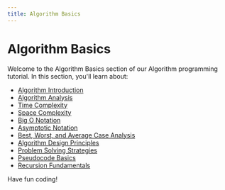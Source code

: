 ```yaml
---
title: Algorithm Basics
---
```


# Algorithm Basics

Welcome to the Algorithm Basics section of our Algorithm programming tutorial. In this section, you'll learn about:

- [Algorithm Introduction](./0-algorithm-introduction.mdx)
- [Algorithm Analysis](./1-algorithm-analysis.mdx)
- [Time Complexity](./2-time-complexity.mdx)
- [Space Complexity](./3-space-complexity.mdx)
- [Big O Notation](./4-big-o-notation.mdx)
- [Asymptotic Notation](./5-asymptotic-notation.mdx)
- [Best, Worst, and Average Case Analysis](./6-best-worst-average-cases.mdx)
- [Algorithm Design Principles](./7-algorithm-design-principles.mdx)
- [Problem Solving Strategies](./8-problem-solving-strategies.mdx)
- [Pseudocode Basics](./9-pseudocode-basics.mdx)
- [Recursion Fundamentals](./10-recursion-fundamentals.mdx)

Have fun coding!